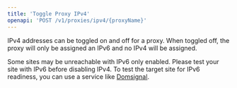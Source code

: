 ```yaml
---
title: 'Toggle Proxy IPv4'
openapi: 'POST /v1/proxies/ipv4/{proxyName}'
---
```


IPv4 addresses can be toggled on and off for a proxy. When toggled off, the proxy will only be assigned an IPv6 and no IPv4 will be assigned.

<Warning>Some sites may be unreachable with IPv6 only enabled. Please test your site with IPv6 before disabling IPv4. To
    test the target site for IPv6 readiness, you can use a service like
    [Domsignal](https://domsignal.com/ipv6-test).</Warning>